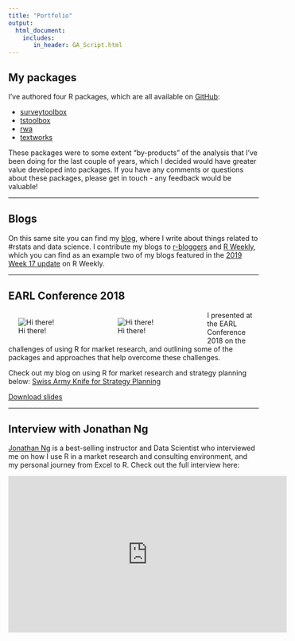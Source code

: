 ```yaml
---
title: "Portfolio"
output: 
  html_document:
    includes:
       in_header: GA_Script.html
---
```


## My packages

I've authored four R packages, which are all available on [GitHub](https://www.github.com/martinctc):

* [surveytoolbox](https://www.github.com/martinctc/surveytoolbox)
* [tstoolbox](https://www.github.com/martinctc/tstoolbox)
* [rwa](https://www.github.com/martinctc/rwa)
* [textworks](https://www.github.com/martinctc/textworks)

These packages were to some extent "by-products" of the analysis that I've been doing for the last couple of years, which I decided would have greater value developed into packages. If you have any comments or questions about these packages, please get in touch - any feedback would be valuable!

---

## Blogs

On this same site you can find my [blog](https://martinctc.github.io/blog), where I write about things related to #rstats and data science. I contribute my blogs to [r-bloggers](https://www.r-bloggers.com/) and [R Weekly](https://rweekly.org), which you can find as an example two of my blogs featured in the [2019 Week 17 update](https://rweekly.org/2019-17.html) on R Weekly.

---

## EARL Conference 2018 

<div style="float:left; position:relative; width:200px; left: -20px;"> ![Hi there!](images/EARL01.jpeg) </div>
<div style="float:left; position:relative; width:200px; left: -20px;"> ![Hi there!](images/EARL02.jpeg) </div>

I presented at the EARL Conference 2018 on the challenges of using R for market research, and outlining some of the packages and approaches that help overcome these challenges. 

Check out my blog on using R for market research and strategy planning below:
[Swiss Army Knife for Strategy Planning](http://www.rainmakerscsi.com/blog/swiss-army-knife-strategy-planning)

<a href="downloads/EARL 2018 - Swiss Army Knife for Market Research - Martin Chan - 10 September 2018.pdf#" class="download" title="Download slides as PDF">Download slides</a>

---

## Interview with Jonathan Ng

[Jonathan Ng](https://datastrategywithjonathan.com/) is a best-selling instructor and Data Scientist who interviewed me on how I use R in a market research and consulting environment, and my personal journey from Excel to R. Check out the full interview here:

<iframe width="560" height="315" src="https://www.youtube.com/embed/o9wHpvIYBDM" frameborder="0" allowfullscreen></iframe>